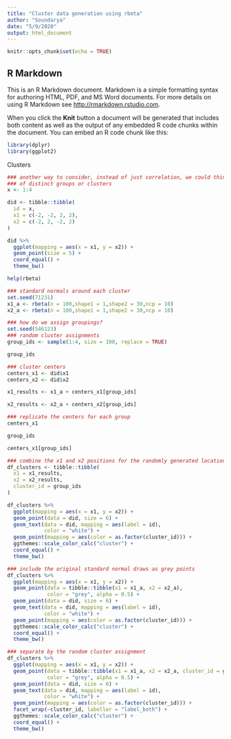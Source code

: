 ```yaml
---
title: "Cluster data generation using rbeta"
author: "Soundarya"
date: "5/9/2020"
output: html_document
---
```


```r
knitr::opts_chunk$set(echo = TRUE)
```

## R Markdown

This is an R Markdown document. Markdown is a simple formatting syntax for authoring HTML, PDF, and MS Word documents. For more details on using R Markdown see <http://rmarkdown.rstudio.com>.

When you click the **Knit** button a document will be generated that includes both content as well as the output of any embedded R code chunks within the document. You can embed an R code chunk like this:

```r
library(dplyr)
library(ggplot2)
```
Clusters
```r
### another way to consider, instead of just correlation, we could think
### of distinct groups or clusters
x <- 1:4

did <- tibble::tibble(
  id = x,
  x1 = c(-2, -2, 2, 2),
  x2 = c(-2, 2, -2, 2)
)

did %>% 
  ggplot(mapping = aes(x = x1, y = x2)) +
  geom_point(size = 5) +
  coord_equal() +
  theme_bw()
```
```r
help(rbeta)
```


```r
### standard normals around each cluster
set.seed(71231)
x1_a <- rbeta(n = 100,shape1 = 1,shape2 = 30,ncp = 10)
x2_a <- rbeta(n = 100,shape1 = 1,shape2 = 30,ncp = 10)
```

```r
### how do we assign groupings?
set.seed(546123)
### random cluster assignments
group_ids <- sample(1:4, size = 100, replace = TRUE)

group_ids
```

```r
### cluster centers
centers_x1 <- did$x1
centers_x2 <- did$x2

x1_results <- x1_a + centers_x1[group_ids]

x2_results <- x2_a + centers_x2[group_ids]
```

```r
### replicate the centers for each group
centers_x1

group_ids

centers_x1[group_ids]
```

```r
### combine the x1 and x2 positions for the randomly generated locations by clusters
df_clusters <- tibble::tibble(
  x1 = x1_results,
  x2 = x2_results,
  cluster_id = group_ids
)
```

```r
df_clusters %>% 
  ggplot(mapping = aes(x = x1, y = x2)) +
  geom_point(data = did, size = 6) +
  geom_text(data = did, mapping = aes(label = id), 
            color = "white") +
  geom_point(mapping = aes(color = as.factor(cluster_id))) +
  ggthemes::scale_color_calc("cluster") +
  coord_equal() +
  theme_bw()
```

```r
### include the original standard normal draws as grey points
df_clusters %>% 
  ggplot(mapping = aes(x = x1, y = x2)) +
  geom_point(data = tibble::tibble(x1 = x1_a, x2 = x2_a),
             color = "grey", alpha = 0.5) +
  geom_point(data = did, size = 6) +
  geom_text(data = did, mapping = aes(label = id), 
            color = "white") +
  geom_point(mapping = aes(color = as.factor(cluster_id))) +
  ggthemes::scale_color_calc("cluster") +
  coord_equal() +
  theme_bw()
```

```r
### separate by the random cluster assignment
df_clusters %>% 
  ggplot(mapping = aes(x = x1, y = x2)) +
  geom_point(data = tibble::tibble(x1 = x1_a, x2 = x2_a, cluster_id = group_ids),
             color = "grey", alpha = 0.5) +
  geom_point(data = did, size = 6) +
  geom_text(data = did, mapping = aes(label = id), 
            color = "white") +
  geom_point(mapping = aes(color = as.factor(cluster_id))) +
  facet_wrap(~cluster_id, labeller = "label_both") +
  ggthemes::scale_color_calc("cluster") +
  coord_equal() +
  theme_bw()
```



